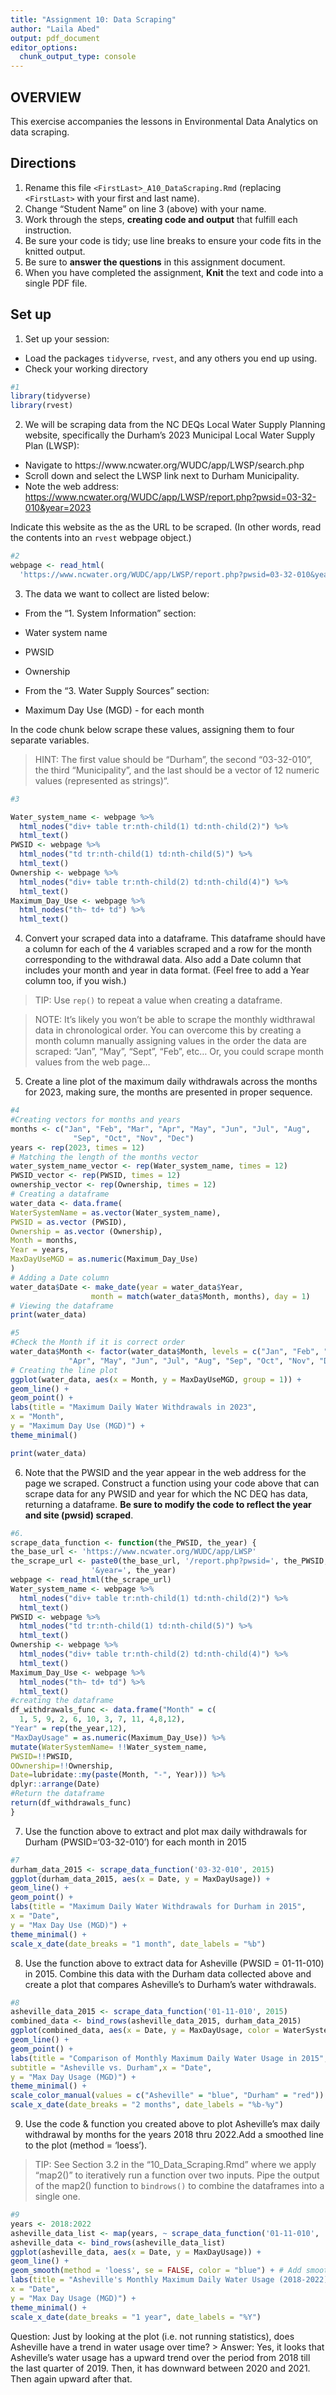 ```yaml
---
title: "Assignment 10: Data Scraping"
author: "Laila Abed"
output: pdf_document
editor_options: 
  chunk_output_type: console
---
```


## OVERVIEW

This exercise accompanies the lessons in Environmental Data Analytics on data scraping. 

## Directions
1. Rename this file `<FirstLast>_A10_DataScraping.Rmd` (replacing `<FirstLast>` with your first and last name).
2. Change "Student Name" on line 3 (above) with your name.
3. Work through the steps, **creating code and output** that fulfill each instruction.
4. Be sure your code is tidy; use line breaks to ensure your code fits in the knitted output.
5. Be sure to **answer the questions** in this assignment document.
6. When you have completed the assignment, **Knit** the text and code into a single PDF file.


## Set up 
1. Set up your session:

* Load the packages `tidyverse`, `rvest`, and any others you end up using.
* Check your working directory

```r
#1 
library(tidyverse)
library(rvest)

```

2. We will be scraping data from the NC DEQs Local Water Supply Planning website, specifically the Durham's 2023 Municipal Local Water Supply Plan (LWSP): 
 * Navigate to https://www.ncwater.org/WUDC/app/LWSP/search.php
 * Scroll down and select the LWSP link next to Durham Municipality. 
 * Note the web address: <https://www.ncwater.org/WUDC/app/LWSP/report.php?pwsid=03-32-010&year=2023>
 
Indicate this website as the as the URL to be scraped. (In other words, read the contents into an `rvest` webpage object.)

```r
#2 
webpage <- read_html(
  'https://www.ncwater.org/WUDC/app/LWSP/report.php?pwsid=03-32-010&year=2023')
```

3. The data we want to collect are listed below:

* From the "1. System Information" section:
 * Water system name
 * PWSID
 * Ownership
 
* From the "3. Water Supply Sources" section:
 * Maximum Day Use (MGD) - for each month

In the code chunk below scrape these values, assigning them to four separate variables.

>HINT: The first value should be "Durham", the second "03-32-010", the third "Municipality", and the last should be a vector of 12 numeric values (represented as strings)".

```r
#3 

Water_system_name <- webpage %>% 
  html_nodes("div+ table tr:nth-child(1) td:nth-child(2)") %>% 
  html_text()
PWSID <- webpage %>% 
  html_nodes("td tr:nth-child(1) td:nth-child(5)") %>% 
  html_text()
Ownership <- webpage %>% 
  html_nodes("div+ table tr:nth-child(2) td:nth-child(4)") %>% 
  html_text()
Maximum_Day_Use <- webpage %>% 
  html_nodes("th~ td+ td") %>% 
  html_text()
```


4. Convert your scraped data into a dataframe. This dataframe should have a column for each of the 4 variables scraped and a row for the month corresponding to the withdrawal data. Also add a Date column that includes your month and year in data format. (Feel free to add a Year column too, if you wish.)

>TIP: Use `rep()` to repeat a value when creating a dataframe.

>NOTE: It's likely you won't be able to scrape the monthly widthrawal data in chronological order. You can overcome this by creating a month column manually assigning values in the order the data are scraped: "Jan", "May", "Sept", "Feb", etc... Or, you could scrape month values from the web page...

5. Create a line plot of the maximum daily withdrawals across the months for 2023, making sure, the months are presented in proper sequence.

```r
#4 
#Creating vectors for months and years
months <- c("Jan", "Feb", "Mar", "Apr", "May", "Jun", "Jul", "Aug", 
              "Sep", "Oct", "Nov", "Dec")
years <- rep(2023, times = 12)
# Matching the length of the months vector
water_system_name_vector <- rep(Water_system_name, times = 12)
PWSID_vector <- rep(PWSID, times = 12)
ownership_vector <- rep(Ownership, times = 12)
# Creating a dataframe
water_data <- data.frame(
WaterSystemName = as.vector(Water_system_name),
PWSID = as.vector (PWSID),
Ownership = as.vector (Ownership),
Month = months,
Year = years,
MaxDayUseMGD = as.numeric(Maximum_Day_Use)
)
# Adding a Date column
water_data$Date <- make_date(year = water_data$Year, 
                  month = match(water_data$Month, months), day = 1)
# Viewing the dataframe
print(water_data)

#5 
#Check the Month if it is correct order
water_data$Month <- factor(water_data$Month, levels = c("Jan", "Feb", "Mar", 
             "Apr", "May", "Jun", "Jul", "Aug", "Sep", "Oct", "Nov", "Dec"))
# Creating the line plot
ggplot(water_data, aes(x = Month, y = MaxDayUseMGD, group = 1)) +
geom_line() +
geom_point() +
labs(title = "Maximum Daily Water Withdrawals in 2023",
x = "Month",
y = "Maximum Day Use (MGD)") +
theme_minimal()

print(water_data)
```

6. Note that the PWSID and the year appear in the web address for the page we scraped. Construct a function using your code above that can scrape data for any PWSID and year for which the NC DEQ has data, returning a dataframe.
**Be sure to modify the code to reflect the year and site (pwsid) scraped**.

```r
#6. 
scrape_data_function <- function(the_PWSID, the_year) {
the_base_url <- 'https://www.ncwater.org/WUDC/app/LWSP'
the_scrape_url <- paste0(the_base_url, '/report.php?pwsid=', the_PWSID, 
                  '&year=', the_year)
webpage <- read_html(the_scrape_url)
Water_system_name <- webpage %>% 
  html_nodes("div+ table tr:nth-child(1) td:nth-child(2)") %>% 
  html_text()
PWSID <- webpage %>% 
  html_nodes("td tr:nth-child(1) td:nth-child(5)") %>% 
  html_text()
Ownership <- webpage %>% 
  html_nodes("div+ table tr:nth-child(2) td:nth-child(4)") %>% 
  html_text()
Maximum_Day_Use <- webpage %>% 
  html_nodes("th~ td+ td") %>% 
  html_text()
#creating the dataframe
df_withdrawals_func <- data.frame("Month" = c(
  1, 5, 9, 2, 6, 10, 3, 7, 11, 4,8,12),
"Year" = rep(the_year,12),
"MaxDayUsage" = as.numeric(Maximum_Day_Use)) %>%
mutate(WaterSystemName= !!Water_system_name,
PWSID=!!PWSID,
OOwnership=!!Ownership,
Date=lubridate::my(paste(Month, "-", Year))) %>%
dplyr::arrange(Date)
#Return the dataframe
return(df_withdrawals_func)
}

```

7. Use the function above to extract and plot max daily withdrawals for Durham (PWSID='03-32-010') for each month in 2015

```r
#7 
durham_data_2015 <- scrape_data_function('03-32-010', 2015)
ggplot(durham_data_2015, aes(x = Date, y = MaxDayUsage)) +
geom_line() +
geom_point() +
labs(title = "Maximum Daily Water Withdrawals for Durham in 2015",
x = "Date",
y = "Max Day Use (MGD)") +
theme_minimal() +
scale_x_date(date_breaks = "1 month", date_labels = "%b")

```

8. Use the function above to extract data for Asheville (PWSID = 01-11-010) in 2015. Combine this data with the Durham data collected above and create a plot that compares Asheville's to Durham's water withdrawals.

```r
#8 
asheville_data_2015 <- scrape_data_function('01-11-010', 2015)
combined_data <- bind_rows(asheville_data_2015, durham_data_2015)
ggplot(combined_data, aes(x = Date, y = MaxDayUsage, color = WaterSystemName)) +
geom_line() +
geom_point() +
labs(title = "Comparison of Monthly Maximum Daily Water Usage in 2015",
subtitle = "Asheville vs. Durham",x = "Date",
y = "Max Day Usage (MGD)") +
theme_minimal() +
scale_color_manual(values = c("Asheville" = "blue", "Durham" = "red")) +
scale_x_date(date_breaks = "2 months", date_labels = "%b-%y")

```


9. Use the code & function you created above to plot Asheville's max daily withdrawal by months for the years 2018 thru 2022.Add a smoothed line to the plot (method = 'loess').

> TIP: See Section 3.2 in the "10_Data_Scraping.Rmd" where we apply "map2()" to iteratively run a function over two inputs. Pipe the output of the map2() function to `bindrows()` to combine the dataframes into a single one. 

```r
#9 
years <- 2018:2022
asheville_data_list <- map(years, ~ scrape_data_function('01-11-010', .x))
asheville_data <- bind_rows(asheville_data_list)
ggplot(asheville_data, aes(x = Date, y = MaxDayUsage)) +
geom_line() +
geom_smooth(method = 'loess', se = FALSE, color = "blue") + # Add smoothed line
labs(title = "Asheville's Monthly Maximum Daily Water Usage (2018-2022)",
x = "Date",
y = "Max Day Usage (MGD)") +
theme_minimal() +
scale_x_date(date_breaks = "1 year", date_labels = "%Y") 
```

Question: Just by looking at the plot (i.e. not running statistics), does Asheville have a trend in water usage over time?
> Answer: Yes, it looks that Asheville’s water usage has a upward trend over the 
period from 2018 till the last quarter of 2019. Then, it has downward between 
2020 and 2021. Then again upward after that. 